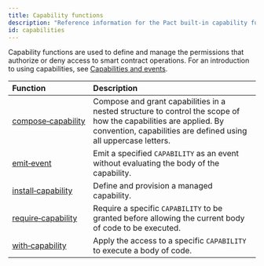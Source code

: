 ```yaml
---
title: Capability functions
description: "Reference information for the Pact built-in capability functions."
id: capabilities
---
```


Capability functions are used to define and manage the permissions that authorize or deny access to smart contract operations.
For an introduction to using capabilities, see [Capabilities and events](/smart-contracts/capabilities).

| Function | Description |
| :-------- | :----------- |
| [compose&#8209;capability](/pact-5/Capabilities/compose-capability) | Compose and grant capabilities in a nested structure to control the scope of how the capabilities are applied. By convention, capabilities are defined using all uppercase letters. |
| [emit&#8209;event](/pact-5/Capabilities/emit-event) | Emit a specified `CAPABILITY` as an event without evaluating the body of the capability. |
| [install&#8209;capability](/pact-5/Capabilities/install-capability) | Define and provision a managed capability. |
| [require&#8209;capability](/pact-5/Capabilities/require-capability) | Require a specific `CAPABILITY` to be granted before allowing the current body of code to be executed. |
| [with&#8209;capability](/pact-5/Capabilities/with-capability) | Apply the access to a specific `CAPABILITY` to execute a body of code. |

